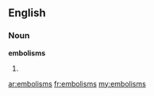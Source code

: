 ==English==

===Noun===
'''embolisms'''

# {{plural of|[[embolism]]}}

[[ar:embolisms]]
[[fr:embolisms]]
[[my:embolisms]]